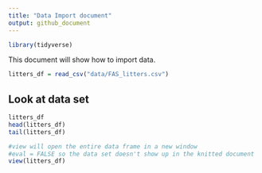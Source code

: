 ```yaml
---
title: "Data Import document"
output: github_document
---
```


```r
library(tidyverse)
```

This document will show how to import data. 

```r
litters_df = read_csv("data/FAS_litters.csv")
```

## Look at data set

```r
litters_df
head(litters_df)
tail(litters_df)
```

```r
#view will open the entire data frame in a new window 
#eval = FALSE so the data set doesn't show up in the knitted document
view(litters_df)

```

